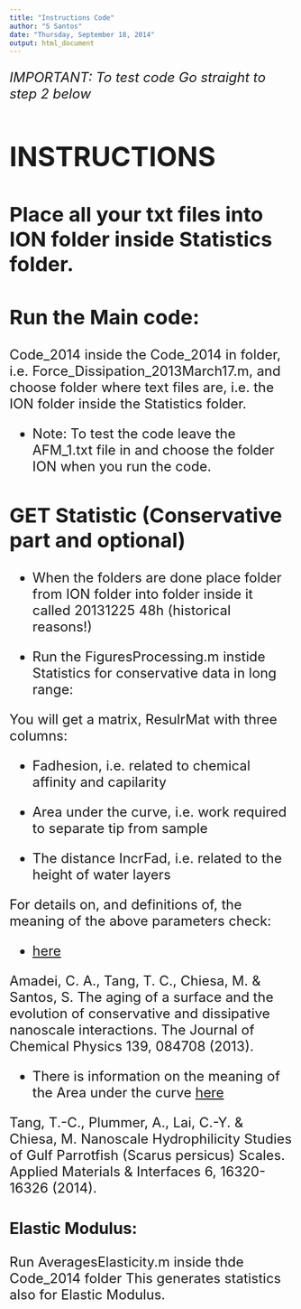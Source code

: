 ```yaml
---
title: "Instructions Code"
author: "S Santos"
date: "Thursday, September 18, 2014"
output: html_document
---
```


<font size="5">

*IMPORTANT: To test code Go straight to step 2 below*

# INSTRUCTIONS 

##  Place all your txt files into ION folder inside Statistics folder. 

## Run the Main code:

Code_2014 inside the Code_2014 in folder, i.e. Force_Dissipation_2013March17.m, and choose folder where text files
are, i.e. the ION folder inside the Statistics folder.  

* Note: To test the code leave the AFM_1.txt file in and choose the folder ION when you run the code. 

## GET Statistic (Conservative part and optional) 

- When the folders are done place folder from ION folder into folder inside it called 20131225 48h (historical reasons!)
 

- Run the FiguresProcessing.m instide Statistics for conservative data in long range:

You will get a matrix, ResulrMat with three columns:

* Fadhesion, i.e. related to chemical affinity and capilarity

* Area under the curve, i.e. work required to separate tip from sample

* The distance IncrFad, i.e. related to the height of water layers

For details on, and definitions of, the meaning of the above parameters check:

- [here](http://scitation.aip.org/content/aip/journal/jcp/139/8/10.1063/1.4819267?showFTTab=true&containerItemId=content/aip/journal/jcp)

Amadei, C. A., Tang, T. C., Chiesa, M. & Santos, S. The aging of a surface and the evolution of conservative and dissipative nanoscale interactions. The Journal of Chemical Physics 139, 084708 (2013).

- There is information on the meaning of the Area under the curve 
[here](http://pubs.acs.org/doi/abs/10.1021/am504568w)  
  
Tang, T.-C., Plummer, A., Lai, C.-Y. & Chiesa, M. Nanoscale Hydrophilicity Studies of Gulf Parrotfish (Scarus persicus) Scales. Applied Materials & Interfaces 6, 16320-16326 (2014).

### **Elastic Modulus**:

Run AveragesElasticity.m inside thde Code_2014 folder
This generates statistics also for Elastic Modulus.  

</font>